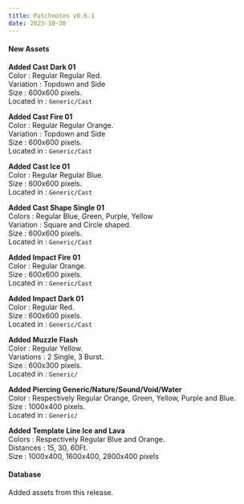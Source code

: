 ```yaml
---
title: Patchnotes v0.6.1
date: 2023-10-30
---
```


#### New Assets

**Added Cast Dark 01**  
Color : Regular Regular Red.  
Variation : Topdown and Side  
Size : 600x600 pixels.  
Located in : ``Generic/Cast``

**Added Cast Fire 01**  
Color : Regular Regular Orange.  
Variation : Topdown and Side  
Size : 600x600 pixels.  
Located in : ``Generic/Cast``

**Added Cast Ice 01**  
Color : Regular Regular Blue.  
Size : 600x600 pixels.  
Located in : ``Generic/Cast``

**Added Cast Shape Single 01**  
Colors : Regular Blue, Green, Purple, Yellow  
Variation : Square and Circle shaped.  
Size : 600x600 pixels.  
Located in : ``Generic/Cast``

**Added Impact Fire 01**  
Color : Regular Orange.  
Size : 600x600 pixels.  
Located in : ``Generic/Cast``

**Added Impact Dark 01**  
Color : Regular Red.  
Size : 600x600 pixels.  
Located in : ``Generic/Cast``

**Added Muzzle Flash**  
Color : Regular Yellow.  
Variations : 2 Single, 3 Burst.  
Size : 600x300 pixels.  
Located in : ``Generic/``

**Added Piercing Generic/Nature/Sound/Void/Water**  
Color : Respectively Regular Orange, Green, Yellow, Purple and Blue.  
Size : 1000x400 pixels.  
Located in : ``Generic/``

**Added Template Line Ice and Lava**  
Colors : Respectively Regular Blue and Orange.  
Distances : 15, 30, 60Ft.  
Size : 1000x400, 1600x400, 2800x400 pixels

#### Database

Added assets from this release.



